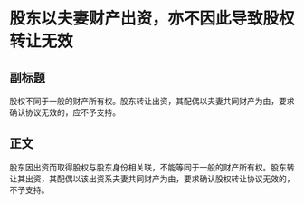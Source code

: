 # 股东以夫妻财产出资，亦不因此导致股权转让无效
## 副标题
股权不同于一般的财产所有权。股东转让出资，其配偶以夫妻共同财产为由，要求确认协议无效的，应不予支持。
## 正文
股东因出资而取得股权与股东身份相关联，不能等同于一般的财产所有权。股东转让其出资，其配偶以该出资系夫妻共同财产为由，要求确认股权转让协议无效的，不予支持。